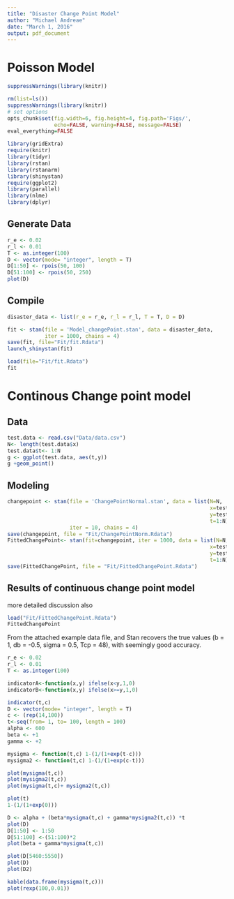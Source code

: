 ```yaml
---
title: "Disaster Change Point Model"
author: "Michael Andreae"
date: "March 1, 2016"
output: pdf_document
---
```


# Poisson Model

```r
suppressWarnings(library(knitr))
```

```r
rm(list=ls())
suppressWarnings(library(knitr))
# set options
opts_chunk$set(fig.width=6, fig.height=4, fig.path='Figs/',
               echo=FALSE, warning=FALSE, message=FALSE)
eval_everything=FALSE
```

```r
library(gridExtra)
require(knitr)
library(tidyr)
library(rstan)
library(rstanarm)
library(shinystan)
require(ggplot2)
library(parallel)
library(nlme)
library(dplyr)
```

## Generate Data
```r
r_e <- 0.02
r_l <- 0.01
T <- as.integer(100)
D <- vector(mode= "integer", length = T)
D[1:50] <- rpois(50, 100)
D[51:100] <- rpois(50, 250)
plot(D)
```

## Compile
```r
disaster_data <- list(r_e = r_e, r_l = r_l, T = T, D = D)

fit <- stan(file = 'Model_changePoint.stan', data = disaster_data, 
            iter = 1000, chains = 4)
save(fit, file="Fit/fit.Rdata")
launch_shinystan(fit)
```


```r
load(file="Fit/fit.Rdata")
fit
```

# Continous Change point model

## Data
```r
test.data <- read.csv("Data/data.csv")
N<- length(test.data$x)
test.data$t<- 1:N
g <- ggplot(test.data, aes(t,y))
g +geom_point()
```

## Modeling
```r
changepoint <- stan(file = 'ChangePointNormal.stan', data = list(N=N, 
                                                                 x=test.data$x,
                                                                 y=test.data$y,
                                                                 t=1:N),
                    iter = 10, chains = 4)
save(changepoint, file = "Fit/ChangePointNorm.Rdata")
FittedChangePoint<- stan(fit=changepoint, iter = 1000, data = list(N=N, 
                                                                 x=test.data$x,
                                                                 y=test.data$y,
                                                                 t=1:N))
save(FittedChangePoint, file = "Fit/FittedChangePoint.Rdata")
```

## Results of continuous change point model

more detailed discussion also \href{https://groups.google.com/forum/#!topic/stan-users/QlgX00f6JG8}{here}

```r
load("Fit/FittedChangePoint.Rdata")
FittedChangePoint
```

From the attached example data file, and Stan recovers the true values (b = 1, db = -0.5, sigma = 0.5, Tcp = 48), with seemingly good accuracy.

```r

r_e <- 0.02
r_l <- 0.01
T <- as.integer(100)

indicatorA<-function(x,y) ifelse(x<y,1,0)
indicatorB<-function(x,y) ifelse(x>=y,1,0)

indicator(t,c)
D <- vector(mode= "integer", length = T)
c <- (rep(14,100))
t<-seq(from= 1, to= 100, length = 100)
alpha <- 600
beta <- +1 
gamma <- +2

mysigma <- function(t,c) 1-(1/(1+exp(t-c)))
mysigma2 <- function(t,c) 1-(1/(1+exp(c-t)))

plot(mysigma(t,c))
plot(mysigma2(t,c))
plot(mysigma(t,c)+ mysigma2(t,c))

plot(t)
1-(1/(1+exp(0)))

D <- alpha + (beta*mysigma(t,c) + gamma*mysigma2(t,c)) *t
plot(D)
D[1:50] <- 1:50
D[51:100] <-(51:100)*2
plot(beta + gamma*mysigma(t,c))

plot(D[5460:5550])
plot(D)
plot(D2)

kable(data.frame(mysigma(t,c)))
plot(rexp(100,0.01))
```